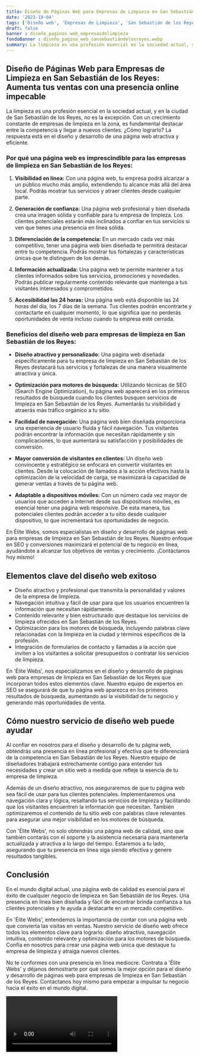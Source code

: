 ```yaml
---
title: Diseño de Páginas Web para Empresas de Limpieza en San Sebastián de los Reyes
date: '2023-10-04'
tags: ['Diseño web', 'Empresas de Limpieza', 'San Sebastián de los Reyes']
draft: false
banner : diseño_paginas_web_empresasdelimpieza
fondoBanner : diseño_pagina_web_sansebastiándelosreyes.webp
summary: La limpieza es una profesión esencial en la sociedad actual, y en la ciudad de San Sebastián de los Reyes, no es la excepción. Con un crecimiento constante de empresas de limpieza en la zona, es fundamental destacar entre la competencia y llegar a nuevos clientes. ¿Cómo lograrlo? La respuesta está en el diseño y desarrollo de una página web atractiva y eficiente.
---
```


## Diseño de Páginas Web para Empresas de Limpieza en San Sebastián de los Reyes: Aumenta tus ventas con una presencia online impecable

La limpieza es una profesión esencial en la sociedad actual, y en la ciudad de San Sebastián de los Reyes, no es la excepción. Con un crecimiento constante de empresas de limpieza en la zona, es fundamental destacar entre la competencia y llegar a nuevos clientes. ¿Cómo lograrlo? La respuesta está en el diseño y desarrollo de una página web atractiva y eficiente.

### Por qué una página web es imprescindible para las empresas de limpieza en San Sebastián de los Reyes:

1. **Visibilidad en línea:** Con una página web, tu empresa podrá alcanzar a un público mucho más amplio, extendiendo tu alcance más allá del área local. Podrás mostrar tus servicios y atraer clientes desde cualquier parte.

2. **Generación de confianza:** Una página web profesional y bien diseñada crea una imagen sólida y confiable para tu empresa de limpieza. Los clientes potenciales estarán más inclinados a confiar en tus servicios si ven que tienes una presencia en línea sólida.

3. **Diferenciación de la competencia:** En un mercado cada vez más competitivo, tener una página web bien diseñada te permitirá destacar entre tu competencia. Podrás mostrar tus fortalezas y características únicas que te distinguen de los demás.

4. **Información actualizada:** Una página web te permite mantener a tus clientes informados sobre tus servicios, promociones y novedades. Podrás publicar regularmente contenido relevante que mantenga a tus visitantes interesados y comprometidos.

5. **Accesibilidad las 24 horas:** Una página web está disponible las 24 horas del día, los 7 días de la semana. Tus clientes podrán encontrarte y contactarte en cualquier momento, lo que significa que no perderás oportunidades de venta incluso cuando tu empresa esté cerrada.

### Beneficios del diseño web para empresas de limpieza en San Sebastián de los Reyes:

- **Diseño atractivo y personalizado:** Una página web diseñada específicamente para tu empresa de limpieza en San Sebastián de los Reyes destacará tus servicios y fortalezas de una manera visualmente atractiva y única.

- **Optimización para motores de búsqueda:** Utilizando técnicas de SEO (Search Engine Optimization), tu página web aparecerá en los primeros resultados de búsqueda cuando los clientes busquen servicios de limpieza en San Sebastián de los Reyes. Aumentarás tu visibilidad y atraerás más tráfico orgánico a tu sitio.

- **Facilidad de navegación:** Una página web bien diseñada proporciona una experiencia de usuario fluida y fácil navegación. Tus visitantes podrán encontrar la información que necesitan rápidamente y sin complicaciones, lo que aumentará su satisfacción y posibilidades de conversión.

- **Mayor conversión de visitantes en clientes:** Un diseño web convincente y estratégico se enfocará en convertir visitantes en clientes. Desde la colocación de llamados a la acción efectivos hasta la optimización de la velocidad de carga, se maximizará la capacidad de generar ventas a través de tu página web.

- **Adaptable a dispositivos móviles:** Con un número cada vez mayor de usuarios que acceden a Internet desde sus dispositivos móviles, es esencial tener una página web responsive. De esta manera, tus potenciales clientes podrán acceder a tu sitio desde cualquier dispositivo, lo que incrementará tus oportunidades de negocio.

En Élite Webs, somos especialistas en diseño y desarrollo de páginas web para empresas de limpieza en San Sebastián de los Reyes. Nuestro enfoque en SEO y conversiones maximizará el potencial de tu negocio en línea, ayudándote a alcanzar tus objetivos de ventas y crecimiento. ¡Contáctanos hoy mismo!

<GifSeo />

<Cta />

## Elementos clave del diseño web exitoso

- Diseño atractivo y profesional que transmita la personalidad y valores de la empresa de limpieza.
- Navegación intuitiva y fácil de usar para que los usuarios encuentren la información que necesitan rápidamente.
- Contenido relevante y bien estructurado que destaque los servicios de limpieza ofrecidos en San Sebastián de los Reyes.
- Optimización para los motores de búsqueda, incluyendo palabras clave relacionadas con la limpieza en la ciudad y términos específicos de la profesión.
- Integración de formularios de contacto y llamadas a la acción que inviten a los visitantes a solicitar presupuestos o contratar los servicios de limpieza.

En 'Élite Webs', nos especializamos en el diseño y desarrollo de páginas web para empresas de limpieza en San Sebastián de los Reyes que incorporan todos estos elementos clave. Nuestro equipo de expertos en SEO se asegurará de que tu página web aparezca en los primeros resultados de búsqueda, aumentando así la visibilidad de tu negocio y generando más oportunidades de venta.

## Cómo nuestro servicio de diseño web puede ayudar

Al confiar en nosotros para el diseño y desarrollo de tu página web, obtendrás una presencia en línea profesional y efectiva que te diferenciará de la competencia en San Sebastián de los Reyes. Nuestro equipo de diseñadores trabajará estrechamente contigo para entender tus necesidades y crear un sitio web a medida que refleje la esencia de tu empresa de limpieza.

Además de un diseño atractivo, nos aseguraremos de que tu página web sea fácil de usar para tus clientes potenciales. Implementaremos una navegación clara y lógica, resaltando tus servicios de limpieza y facilitando que los visitantes encuentren la información que necesitan. También optimizaremos el contenido de tu sitio web con palabras clave relevantes para asegurar una mejor visibilidad en los motores de búsqueda.

Con 'Élite Webs', no solo obtendrás una página web de calidad, sino que también contarás con el soporte y la asistencia necesaria para mantenerla actualizada y atractiva a lo largo del tiempo. Estaremos a tu lado, asegurando que tu presencia en línea siga siendo efectiva y genere resultados tangibles.

## Conclusión

En el mundo digital actual, una página web de calidad es esencial para el éxito de cualquier negocio de limpieza en San Sebastián de los Reyes. Una presencia en línea bien diseñada y fácil de encontrar brinda confianza a tus clientes potenciales y te ayuda a destacarte en un mercado competitivo.

En 'Élite Webs', entendemos la importancia de contar con una página web que convierta las visitas en ventas. Nuestro servicio de diseño web ofrece todos los elementos clave para lograrlo: diseño atractivo, navegación intuitiva, contenido relevante y optimización para los motores de búsqueda. Confía en nosotros para crear una página web única que destaque tu empresa de limpieza y atraiga nuevos clientes.

No te conformes con una presencia en línea mediocre. Contrata a 'Élite Webs' y déjanos demostrarte por qué somos la mejor opción para el diseño y desarrollo de páginas web para empresas de limpieza en San Sebastián de los Reyes. Contáctanos hoy mismo para empezar a impulsar tu negocio hacia el éxito en el mundo digital.

<Video />

<CtaBot job='Empresas de Limpieza' city='San Sebastián de los Reyes'/>

<Gmaps query='San Sebastián de los Reyes+españa+maps' />